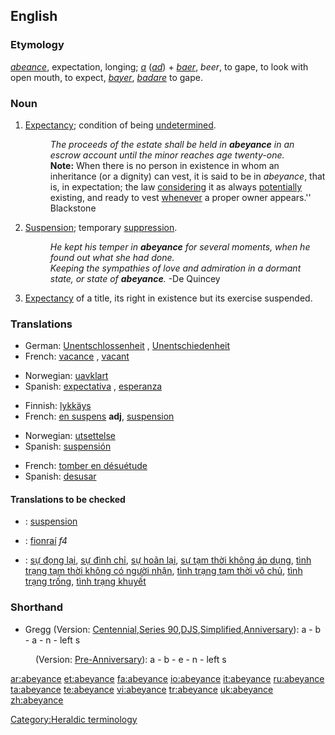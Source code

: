 ==English==

===Etymology===
{{OF.}} ''[[abeance]]'', expectation, longing; ''[[a]]'' {{L.}} (''[[ad]]'') + ''[[baer]]'', ''beer'', to gape, to look with open mouth, to expect, {{F.}} ''[[bayer]]'', {{LL.}} ''[[badare]]'' to gape.

===Noun===
{{en-noun}}

# {{law}} [[expectancy|Expectancy]]; condition of being [[undetermined]].
#: ''The proceeds of the estate shall be held in '''abeyance''' in an escrow account until the minor reaches age twenty-one.''
#:'''Note:''' When there is no person in existence in whom an inheritance (or a dignity) can vest, it is said to be in ''abeyance'', that is, in expectation; the law [[considering]] it as always [[potentially]] existing, and ready to vest [[whenever]] a proper owner appears.'' Blackstone
# [[Suspension]]; temporary [[suppression]].
#: ''He kept his temper in '''abeyance''' for several moments, when he found out what she had done.''
#: ''Keeping the sympathies of love and admiration in a dormant state, or state of '''abeyance'''.''  -De Quincey
# {{heraldry}} [[expectancy|Expectancy]] of a title, its right in existence but its exercise suspended.

===Translations===
{{rfc-level|Translations at L3+ (AutoFormat would have corrected level of Translations)}}
{{trans-top|Expectancy; condition of being undetermined}}
*German: [[Unentschlossenheit]] {{f}}, [[Unentschiedenheit]] {{f}}
*French: [[vacance]] {{f}}, [[vacant]]
{{trans-mid}}
*Norwegian: [[uavklart]]
*Spanish: [[expectativa]] {{f}}, [[esperanza]] {{f}}
{{trans-bottom}}

{{trans-top|Suspension; temporary suppression}}
*Finnish: [[lykkäys]]
*French: [[en suspens]] '''adj''', [[suspension]] {{f}}
{{trans-mid}}
*Norwegian: [[utsettelse]]
*Spanish: [[suspensión]] {{f}}
{{trans-bottom}}

{{trans-top|Expectancy of a title}}
{{trans-mid}}
{{trans-bottom}}

{{trans-top|To fall in abeyance}}
*French: [[tomber en désuétude]]
*Spanish: [[desusar]]
{{trans-bottom}}

====Translations to be checked====
{{checktrans}}

*{{ttbc|Interlingua}}: [[suspension]]
*{{ttbc|Irish}}: [[fionraí]] ''f4''
*{{ttbc|Vietnamese}}: [[sự đọng lại]], [[sự đình chỉ]], [[sự hoãn lại]], [[sự tạm thời không áp dụng]], [[tình trạng tạm thời không có người nhận]], [[tình trạng tạm thời vô chủ]], [[tình trạng trống]], [[tình trạng khuyết]]

===Shorthand===
* Gregg (Version: [http://en.wikipedia.org/wiki/Gregg_Shorthand#Centennial_Gregg_Shorthand Centennial],[http://en.wikipedia.org/wiki/Gregg_Shorthand#Series_90_Gregg_Shorthand  Series 90],[http://en.wikipedia.org/wiki/Gregg_Shorthand#Diamond_Jubilee_Gregg_Shorthand  DJS],[http://en.wikipedia.org/wiki/Gregg_Shorthand#Simplified_Gregg_Shorthand Simplified],[http://en.wikipedia.org/wiki/Gregg_Shorthand#Anniversary_Gregg_Shorthand Anniversary]): a - b - a - n - left s
: (Version: [http://en.wikipedia.org/wiki/Gregg_Shorthand#Pre_Anniversary_Gregg_Shorthand Pre-Anniversary]): a - b - e - n - left s

[[Category:Heraldic terminology]]

[[ar:abeyance]]
[[et:abeyance]]
[[fa:abeyance]]
[[io:abeyance]]
[[it:abeyance]]
[[ru:abeyance]]
[[ta:abeyance]]
[[te:abeyance]]
[[vi:abeyance]]
[[tr:abeyance]]
[[uk:abeyance]]
[[zh:abeyance]]